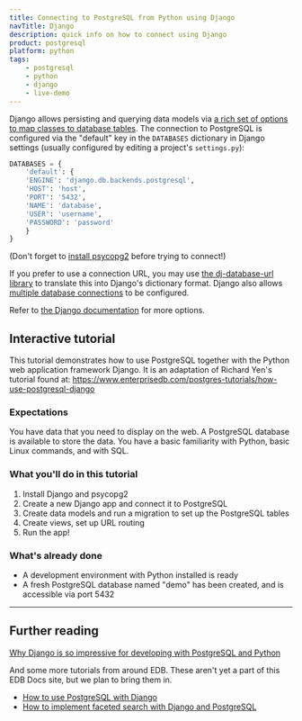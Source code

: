 ```yaml
---
title: Connecting to PostgreSQL from Python using Django
navTitle: Django
description: quick info on how to connect using Django
product: postgresql
platform: python
tags:
    - postgresql
    - python
    - django
    - live-demo
---
```


Django allows persisting and querying data models via [a rich set of options to map classes to database tables](https://docs.djangoproject.com/en/3.0/topics/db/). The connection to PostgreSQL is configured via the "default" key in the `DATABASES` dictionary in Django settings (usually configured by editing a project's `settings.py`):

```python
DATABASES = {
    'default': {
    'ENGINE': 'django.db.backends.postgresql',
    'HOST': 'host',
    'PORT': '5432',
    'NAME': 'database',
    'USER': 'username',
    'PASSWORD': 'password'
    }
}
```
(Don't forget to [install psycopg2](/getting-started/connecting_to_postgres/python) before trying to connect!)

If you prefer to use a connection URL, you may use [the dj-database-url library](https://pypi.org/project/dj-database-url/) to translate this into Django's dictionary format. Django also allows [multiple database connections](https://docs.djangoproject.com/en/3.0/topics/db/multi-db/) to be configured.
      
Refer to [the Django documentation](https://docs.djangoproject.com/en/3.0/topics/db/) for more options.

## Interactive tutorial

This tutorial demonstrates how to use PostgreSQL together with the Python web application framework Django. It is an adaptation of Richard Yen's tutorial found at: https://www.enterprisedb.com/postgres-tutorials/how-use-postgresql-django

### Expectations
You have data that you need to display on the web. A PostgreSQL database is available to store the data. You have a basic familiarity with Python, basic Linux commands, and with SQL.

### What you'll do in this tutorial

1. Install Django and psycopg2
2. Create a new Django app and connect it to PostgreSQL 
3. Create data models and run a migration to set up the PostgreSQL tables
4. Create views, set up URL routing
5. Run the app!

### What's already done

- A development environment with Python installed is ready 
- A fresh PostgreSQL database named "demo" has been created, and is accessible via port 5432

<Katacoda account="shog9" scenario="django2" hideintro="true" clickToShowText='Start tutorial'/>

---

## Further reading

[Why Django is so impressive for developing with PostgreSQL and Python](https://www.enterprisedb.com/postgres-tutorials/why-django-so-impressive-developing-postgresql-and-python)

And some more tutorials from around EDB. These aren't yet a part of this EDB Docs site, but we plan to bring them in.

- [How to use PostgreSQL with Django](https://www.enterprisedb.com/postgres-tutorials/how-use-postgresql-django)
- [How to implement faceted search with Django and PostgreSQL](https://www.enterprisedb.com/postgres-tutorials/how-implement-faceted-search-django-and-postgresql)

